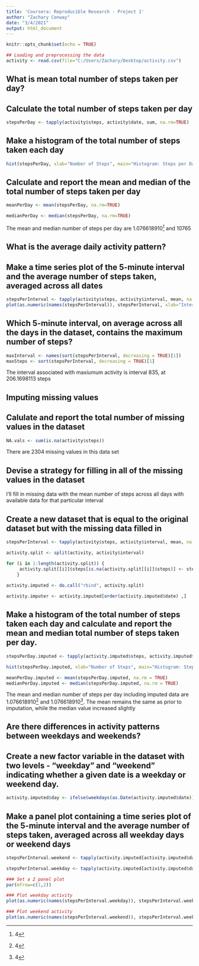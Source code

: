 ```yaml
---
title: 'Coursera: Reproducible Research - Project 1'
author: "Zachary Conway"
date: "3/4/2021"
output: html_document
---
```


```r
knitr::opts_chunk$set(echo = TRUE)
```

```r
## Loading and preprocessing the data
activity <- read.csv(file="C:/Users/Zachary/Desktop/activity.csv")
```


## What is mean total number of steps taken per day?

## Calculate the total number of steps taken per day
```r
stepsPerDay <- tapply(activity$steps, activity$date, sum, na.rm=TRUE)
```

## Make a histogram of the total number of steps taken each day
```r
hist(stepsPerDay, xlab="Number of Steps", main="Histogram: Steps per Day")
```


## Calculate and report the mean and median of the total number of steps taken per day
```r
meanPerDay <- mean(stepsPerDay, na.rm=TRUE)

medianPerDay <- median(stepsPerDay, na.rm=TRUE)
```

The mean and median number of steps per day are 1.076618910^[4] and 10765 


## What is the average daily activity pattern?
## Make a time series plot of the 5-minute interval and the average number of steps taken, averaged across all dates
```r
stepsPerInterval <- tapply(activity$steps, activity$interval, mean, na.rm=TRUE)
plot(as.numeric(names(stepsPerInterval)), stepsPerInterval, xlab="Interval", ylab="Steps", main="Average Daily Activity Pattern", type='l')
```


## Which 5-minute interval, on average across all the days in the dataset, contains the maximum number of steps?
```r
maxInterval <- names(sort(stepsPerInterval, decreasing = TRUE)[1])
maxSteps <- sort(stepsPerInterval, decreasing = TRUE)[1]
```
The interval associated with maxiumum activity is interval 835, at 206.1698113 steps


## Imputing missing values

## Calulate and report the total number of missing values in the dataset
```r
NA.vals <- sum(is.na(activity$steps))
```
There are 2304 missing values in this data set


## Devise a strategy for filling in all of the missing values in the dataset

I'll fill in missing data with the mean number of steps across all days with available data for that particular interval


## Create a new dataset that is equal to the original dataset but with the missing data filled in
```r
stepsPerInterval <- tapply(activity$steps, activity$interval, mean, na.rm=TRUE)

activity.split <- split(activity, activity$interval)

for (i in 1:length(activity.split)) {
     activity.split[[i]]$steps[is.na(activity.split[[i]]$steps)] <- stepsPerInterval[i]
    }
    
activity.imputed <- do.call("rbind", activity.split)

activity.imputer <- activity.imputed[order(activity.imputed$date) ,]
```


## Make a histogram of the total number of steps taken each day and calculate and report the mean and median total number of steps taken per day.
```r
stepsPerDay.imputed <- tapply(activity.imputed$steps, activity.imputed$date, sum)

hist(stepsPerDay.imputed, xlab="Number of Steps", main="Histogram: Steps per Day (Imputed Data)")

meanPerDay.imputed <- mean(stepsPerDay.imputed, na.rm = TRUE)
medianPerDay.imputed <- median(stepsPerDay.imputed, na.rm = TRUE)
```

The mean and median number of steps per day including imputed data are 1.076618910^[4] and 1.076618910^[4]. The mean remains the 
same as prior to imputation, while the median value increased slightly



## Are there differences in activity patterns between weekdays and weekends?



## Create a new factor variable in the dataset with two levels - "weekday" and "weekend" indicating whether a given date is a weekday or weekend day.
```r
activity.imputed$day <- ifelse(weekdays(as.Date(activity.imputed$date)) == "Saturday" | weekdays(as.Date(activity.imputed$date)) == "Sunday", "weekend", "weekday")
```



## Make a panel plot containing a time series plot of the 5-minute interval and the average number of steps taken, averaged across all weekday days or weekend days
```r
stepsPerInterval.weekend <- tapply(activity.imputed[activity.imputed$day == "weekend" ,]$steps, activity.imputed[activity.imputed$day == "weekend" ,]$interval, mean, na.rm = TRUE)

stepsPerInterval.weekday <- tapply(activity.imputed[activity.imputed$day == "weekday" ,]$steps, activity.imputed[activity.imputed$day == "weekday" ,]$interval, mean, na.rm = TRUE)

### Set a 2 panel plot
par(mfrow=c(1,2))

### Plot weekday activity
plot(as.numeric(names(stepsPerInterval.weekday)), stepsPerInterval.weekday, xlab="Interval", ylab="Steps", main="Activity Pattern (Weekdays)", type="l")

### Plot weekend activity
plot(as.numeric(names(stepsPerInterval.weekend)), stepsPerInterval.weekend, xlab="Interval", ylab="Steps", main="Activity Pattern (Weekends)", type="l")
```
